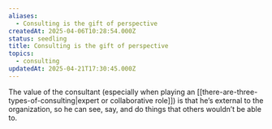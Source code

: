 ```yaml
---
aliases:
  - Consulting is the gift of perspective
createdAt: 2025-04-06T10:28:54.000Z
status: seedling
title: Consulting is the gift of perspective
topics:
  - consulting
updatedAt: 2025-04-21T17:30:45.000Z
---
```

The value of the consultant (especially when playing an [[there-are-three-types-of-consulting|expert or collaborative role]]) is that he’s external to the organization, so he can see, say, and do things that others wouldn’t be able to.
